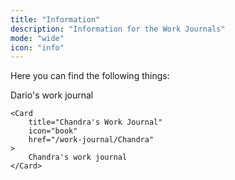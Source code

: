 ```yaml
---
title: "Information"
description: "Information for the Work Journals"
mode: "wide"
icon: "info"
---
```


Here you can find the following things:

<CardGroup cols="2">
  <Card
    title="Dario's Work Journal"
    icon="book"
    href="/work-journal/Dario"
  >
    Dario's work journal
  </Card>

    <Card
        title="Chandra's Work Journal"
        icon="book"
        href="/work-journal/Chandra"
    >
        Chandra's work journal
    </Card>
</CardGroup>
